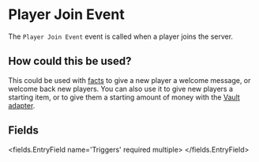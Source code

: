 
# Player Join Event 

The `Player Join Event` event is called when a player joins the server.

## How could this be used?

This could be used with [facts](/docs/facts) to give a new player a welcome message, or welcome back new players. You can also use it to give new players a starting item, or to give them a starting amount of money with the [Vault adapter](/adapters/VaultAdapter).


## Fields

<fields.EntryField name='Triggers' required multiple>
</fields.EntryField>
